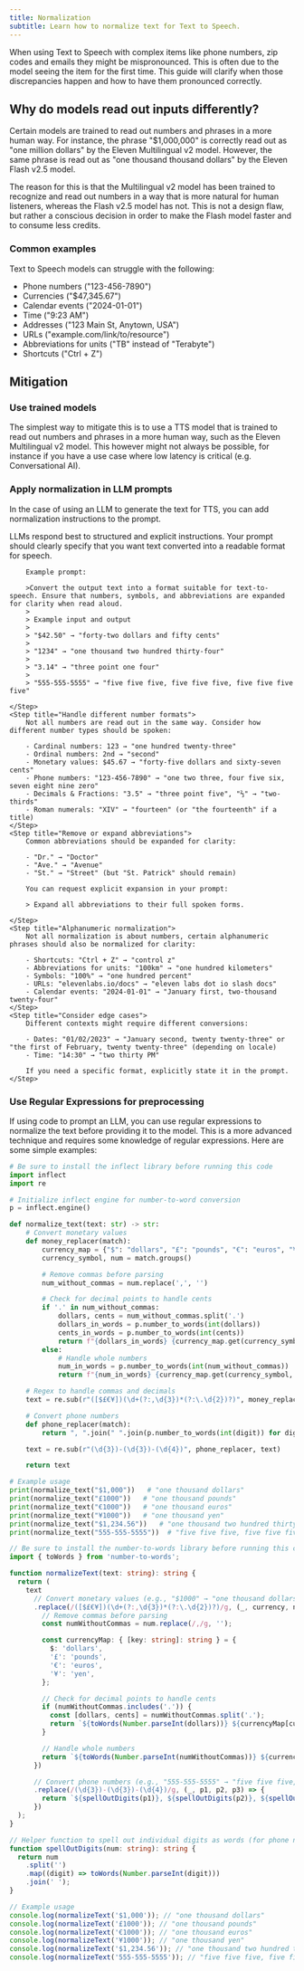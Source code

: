 ```yaml
---
title: Normalization
subtitle: Learn how to normalize text for Text to Speech.
---
```


When using Text to Speech with complex items like phone numbers, zip codes and emails they might be mispronounced. This is often due to the model seeing the item for the first time. This guide will clarify when those discrepancies happen and how to have them pronounced correctly.

## Why do models read out inputs differently?

Certain models are trained to read out numbers and phrases in a more human way. For instance, the phrase "$1,000,000" is correctly read out as "one million dollars" by the Eleven Multilingual v2 model. However, the same phrase is read out as "one thousand thousand dollars" by the Eleven Flash v2.5 model.

The reason for this is that the Multilingual v2 model has been trained to recognize and read out numbers in a way that is more natural for human listeners, whereas the Flash v2.5 model has not. This is not a design flaw, but rather a conscious decision in order to make the Flash model faster and to consume less credits.

### Common examples

Text to Speech models can struggle with the following:

- Phone numbers ("123-456-7890")
- Currencies ("$47,345.67")
- Calendar events ("2024-01-01")
- Time ("9:23 AM")
- Addresses ("123 Main St, Anytown, USA")
- URLs ("example.com/link/to/resource")
- Abbreviations for units ("TB" instead of "Terabyte")
- Shortcuts ("Ctrl + Z")

## Mitigation

### Use trained models

The simplest way to mitigate this is to use a TTS model that is trained to read out numbers and phrases in a more human way, such as the Eleven Multilingual v2 model. This however might not always be possible, for instance if you have a use case where low latency is critical (e.g. Conversational AI).

### Apply normalization in LLM prompts

In the case of using an LLM to generate the text for TTS, you can add normalization instructions to the prompt.

<Steps>
    <Step title="Use clear and explicit prompts">
        LLMs respond best to structured and explicit instructions. Your prompt should clearly specify that you want text converted into a readable format for speech.

        Example prompt:

        >Convert the output text into a format suitable for text-to-speech. Ensure that numbers, symbols, and abbreviations are expanded for clarity when read aloud.
        >
        > Example input and output
        >
        > "$42.50" → "forty-two dollars and fifty cents"
        >
        > "1234" → "one thousand two hundred thirty-four"
        >
        > "3.14" → "three point one four"
        >
        > "555-555-5555" → "five five five, five five five, five five five five"

    </Step>
    <Step title="Handle different number formats">
        Not all numbers are read out in the same way. Consider how different number types should be spoken:

        - Cardinal numbers: 123 → "one hundred twenty-three"
        - Ordinal numbers: 2nd → "second"
        - Monetary values: $45.67 → "forty-five dollars and sixty-seven cents"
        - Phone numbers: "123-456-7890" → "one two three, four five six, seven eight nine zero"
        - Decimals & Fractions: "3.5" → "three point five", "⅔" → "two-thirds"
        - Roman numerals: "XIV" → "fourteen" (or "the fourteenth" if a title)
    </Step>
    <Step title="Remove or expand abbreviations">
        Common abbreviations should be expanded for clarity:

        - "Dr." → "Doctor"
        - "Ave." → "Avenue"
        - "St." → "Street" (but "St. Patrick" should remain)

        You can request explicit expansion in your prompt:

        > Expand all abbreviations to their full spoken forms.

    </Step>
    <Step title="Alphanumeric normalization">
        Not all normalization is about numbers, certain alphanumeric phrases should also be normalized for clarity:

        - Shortcuts: "Ctrl + Z" → "control z"
        - Abbreviations for units: "100km" → "one hundred kilometers"
        - Symbols: "100%" → "one hundred percent"
        - URLs: "elevenlabs.io/docs" → "eleven labs dot io slash docs"
        - Calendar events: "2024-01-01" → "January first, two-thousand twenty-four"
    </Step>
    <Step title="Consider edge cases">
        Different contexts might require different conversions:

        - Dates: "01/02/2023" → "January second, twenty twenty-three" or "the first of February, twenty twenty-three" (depending on locale)
        - Time: "14:30" → "two thirty PM"

        If you need a specific format, explicitly state it in the prompt.
    </Step>

</Steps>

### Use Regular Expressions for preprocessing

If using code to prompt an LLM, you can use regular expressions to normalize the text before providing it to the model. This is a more advanced technique and requires some knowledge of regular expressions. Here are some simple examples:

<CodeBlocks>

```python title="normalize_text.py" maxLines=0
# Be sure to install the inflect library before running this code
import inflect
import re

# Initialize inflect engine for number-to-word conversion
p = inflect.engine()

def normalize_text(text: str) -> str:
    # Convert monetary values
    def money_replacer(match):
        currency_map = {"$": "dollars", "£": "pounds", "€": "euros", "¥": "yen"}
        currency_symbol, num = match.groups()

        # Remove commas before parsing
        num_without_commas = num.replace(',', '')

        # Check for decimal points to handle cents
        if '.' in num_without_commas:
            dollars, cents = num_without_commas.split('.')
            dollars_in_words = p.number_to_words(int(dollars))
            cents_in_words = p.number_to_words(int(cents))
            return f"{dollars_in_words} {currency_map.get(currency_symbol, 'currency')} and {cents_in_words} cents"
        else:
            # Handle whole numbers
            num_in_words = p.number_to_words(int(num_without_commas))
            return f"{num_in_words} {currency_map.get(currency_symbol, 'currency')}"

    # Regex to handle commas and decimals
    text = re.sub(r"([$£€¥])(\d+(?:,\d{3})*(?:\.\d{2})?)", money_replacer, text)

    # Convert phone numbers
    def phone_replacer(match):
        return ", ".join(" ".join(p.number_to_words(int(digit)) for digit in group) for group in match.groups())

    text = re.sub(r"(\d{3})-(\d{3})-(\d{4})", phone_replacer, text)

    return text

# Example usage
print(normalize_text("$1,000"))   # "one thousand dollars"
print(normalize_text("£1000"))   # "one thousand pounds"
print(normalize_text("€1000"))   # "one thousand euros"
print(normalize_text("¥1000"))   # "one thousand yen"
print(normalize_text("$1,234.56"))   # "one thousand two hundred thirty-four dollars and fifty-six cents"
print(normalize_text("555-555-5555"))  # "five five five, five five five, five five five five"

```

```typescript title="normalizeText.ts" maxLines=0
// Be sure to install the number-to-words library before running this code
import { toWords } from 'number-to-words';

function normalizeText(text: string): string {
  return (
    text
      // Convert monetary values (e.g., "$1000" → "one thousand dollars", "£1000" → "one thousand pounds")
      .replace(/([$£€¥])(\d+(?:,\d{3})*(?:\.\d{2})?)/g, (_, currency, num) => {
        // Remove commas before parsing
        const numWithoutCommas = num.replace(/,/g, '');

        const currencyMap: { [key: string]: string } = {
          $: 'dollars',
          '£': 'pounds',
          '€': 'euros',
          '¥': 'yen',
        };

        // Check for decimal points to handle cents
        if (numWithoutCommas.includes('.')) {
          const [dollars, cents] = numWithoutCommas.split('.');
          return `${toWords(Number.parseInt(dollars))} ${currencyMap[currency] || 'currency'}${cents ? ` and ${toWords(Number.parseInt(cents))} cents` : ''}`;
        }

        // Handle whole numbers
        return `${toWords(Number.parseInt(numWithoutCommas))} ${currencyMap[currency] || 'currency'}`;
      })

      // Convert phone numbers (e.g., "555-555-5555" → "five five five, five five five, five five five five")
      .replace(/(\d{3})-(\d{3})-(\d{4})/g, (_, p1, p2, p3) => {
        return `${spellOutDigits(p1)}, ${spellOutDigits(p2)}, ${spellOutDigits(p3)}`;
      })
  );
}

// Helper function to spell out individual digits as words (for phone numbers)
function spellOutDigits(num: string): string {
  return num
    .split('')
    .map((digit) => toWords(Number.parseInt(digit)))
    .join(' ');
}

// Example usage
console.log(normalizeText('$1,000')); // "one thousand dollars"
console.log(normalizeText('£1000')); // "one thousand pounds"
console.log(normalizeText('€1000')); // "one thousand euros"
console.log(normalizeText('¥1000')); // "one thousand yen"
console.log(normalizeText('$1,234.56')); // "one thousand two hundred thirty-four dollars and fifty-six cents"
console.log(normalizeText('555-555-5555')); // "five five five, five five five, five five five five"
```

</CodeBlocks>
